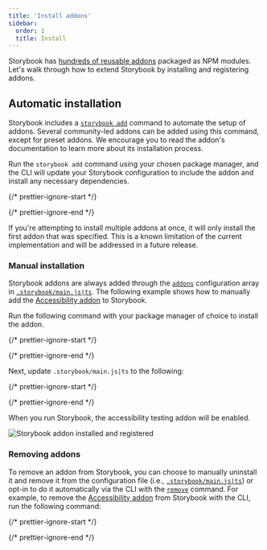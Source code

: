 ```yaml
---
title: 'Install addons'
sidebar:
  order: 1
  title: Install
---
```


Storybook has [hundreds of reusable addons](https://storybook.js.org/integrations) packaged as NPM modules. Let's walk through how to extend Storybook by installing and registering addons.

## Automatic installation

Storybook includes a [`storybook add`](../api/cli-options.md#add) command to automate the setup of addons. Several community-led addons can be added using this command, except for preset addons. We encourage you to read the addon's documentation to learn more about its installation process.

Run the `storybook add` command using your chosen package manager, and the CLI will update your Storybook configuration to include the addon and install any necessary dependencies.

{/* prettier-ignore-start */}

<CodeSnippets path="storybook-add-command.md" />

{/* prettier-ignore-end */}

<Callout variant="warning">
  If you're attempting to install multiple addons at once, it will only install the first addon that was specified. This is a known limitation of the current implementation and will be addressed in a future release.
</Callout>

### Manual installation

Storybook addons are always added through the [`addons`](../api/main-config-addons.md) configuration array in [`.storybook/main.js|ts`](../configure/index.md). The following example shows how to manually add the [Accessibility addon](https://storybook.js.org/addons/@storybook/addon-a11y) to Storybook.

Run the following command with your package manager of choice to install the addon.

{/* prettier-ignore-start */}

<CodeSnippets path="storybook-a11y-install.md" />

{/* prettier-ignore-end */}

Next, update `.storybook/main.js|ts` to the following:

{/* prettier-ignore-start */}

<CodeSnippets path="storybook-a11y-register.md" />

{/* prettier-ignore-end */}

When you run Storybook, the accessibility testing addon will be enabled.

![Storybook addon installed and registered](./storybook-addon-installed-registered.png)

### Removing addons

To remove an addon from Storybook, you can choose to manually uninstall it and remove it from the configuration file (i.e., [`.storybook/main.js|ts`](../configure/index.md)) or opt-in to do it automatically via the CLI with the [`remove`](../api/cli-options.md#remove) command. For example, to remove the [Accessibility addon](https://storybook.js.org/addons/@storybook/addon-a11y) from Storybook with the CLI, run the following command:

{/* prettier-ignore-start */}

<CodeSnippets path="storybook-remove-command.md" />

{/* prettier-ignore-end */}

